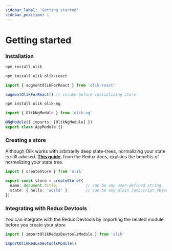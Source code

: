 ```yaml
---
sidebar_label: 'Getting started'
sidebar_position: 1
---
```


# Getting started

### Installation


<Tabs groupId="frameworks">
<TabItem value="no framework" label="No framework">

```bash
npm install olik
```

</TabItem>
<TabItem value="react" label="React">

```bash
npm install olik olik-react
```

```ts
import { augmentOlikForReact } from 'olik-react'

augmentOlikForReact() // invoke before initializing store
```

</TabItem>
<TabItem value="angular" label="Angular">

```bash
npm install olik olik-ng
```

```ts
import { OlikNgModule } from 'olik-ng'

@NgModule({ imports: [OlikNgModule] })
export class AppModule {}
```

</TabItem>
</Tabs>

### Creating a store

Although Olik works with arbitrarily deep state-trees, normalizing your state is still advised.
[**This guide**](https://redux.js.org/recipes/structuring-reducers/normalizing-state-shape), from the Redux docs, explains the benefits of normalizing your state tree.

```ts
import { createStore } from 'olik'

export const store = createStore({
  name: document.title,            // can be any user-defined string
  state: { hello: 'world' }        // can be any plain Javascript object
})
```

### Integrating with Redux Devtools

You can integrate with the Redux Devtools by importing the related module before you create your store

```ts
import { importOlikReduxDevtoolsModule } from 'olik'

importOlikReduxDevtoolsModule()
```